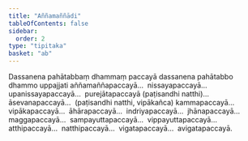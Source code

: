 ```yaml
---
title: "Aññamaññādi"
tableOfContents: false
sidebar:
  order: 2
type: "tipitaka"
basket: "ab"
---
```



<DynamicBreadcrumb />

<Division number="44">

<Paragraph number="884">
Dassanena pahātabbaṃ dhammaṃ paccayā dassanena pahātabbo dhammo uppajjati aññamaññapaccayā…  nissayapaccayā…  upanissayapaccayā…  purejātapaccayā (paṭisandhi natthi)…  āsevanapaccayā…  (paṭisandhi natthi, vipākañca) kammapaccayā…  vipākapaccayā…  āhārapaccayā…  indriyapaccayā…  jhānapaccayā…  maggapaccayā…  sampayuttapaccayā…  vippayuttapaccayā…  atthipaccayā…  natthipaccayā…  vigatapaccayā…  avigatapaccayā.
</Paragraph>
</Division>